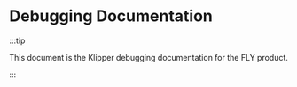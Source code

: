 # Debugging Documentation

:::tip

This document is the Klipper debugging documentation for the FLY product.

:::
